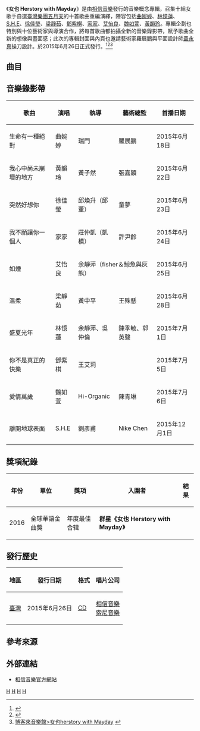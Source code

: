{{Infobox Album |
|  Name          = 女也 Herstory with Mayday
|  Type          = 合輯
|  Artist        = [[五月天|五月天]]
|  Cover         = 女也 Herstory with Mayday.jpg
|  Released      = 2015年6月26日（[[#發行歷史|發行歷史]]）
|  Recorded      = 
|  Genre         = [[華語流行音樂|華語流行音樂]]
|  Label         = [[相信音樂|相信音樂]]<ref name="ettoday">{{cite web|url=https://www.setn.com/News.aspx?NewsID=123386|title=專訪／漸漸變得溫柔　艾怡良：創作多了一些女人味|publisher=[[三立新聞網|三立新聞網]]|quote=...由相信音樂去年發行的《女也 Herstory with Mayday》專輯...|access-date=2020-03-13|archive-date=2018-03-07|archive-url=https://web.archive.org/web/20180307171740/http://www.setn.com/News.aspx?NewsID=123386|dead-url=no}}</ref>
|  Producer      = Sean Xiahao Zhang、[[恭碩良|恭碩良]]、倪凱文、[[王治平_(作曲家)|王治平]]、[[陳建騏|陳建騏]]、陳建良、Lupo Groinig、[[鍾興民|鍾興民]]
}}

《'''女也 Herstory with Mayday'''》是由[[相信音樂|相信音樂]]發行的音樂概念專輯，召集十組女歌手自選[[臺灣|臺灣]][[流行樂團|樂團]][[五月天|五月天]]的十首歌曲重編演繹，陣容包括[[曲婉婷|曲婉婷]]、[[林憶蓮|林憶蓮]]、[[S.H.E|S.H.E]]、[[徐佳瑩|徐佳瑩]]、[[梁靜茹|梁靜茹]]、[[鄧紫棋|鄧紫棋]]、[[纪家盈|家家]]、[[艾怡良|艾怡良]]、[[魏如萱|魏如萱]]、[[黃韻玲|黃韻玲]]。專輯企劃也特別與十位藝術家與導演合作，將每首歌曲都拍攝全新的音樂錄影帶，賦予歌曲全新的想像與畫面感；此次的專輯封面與內頁也邀請藝術家羅展鵬與平面設計師[[聶永真|聶永真]]操刀設計。於2015年6月26日正式發行。<ref>{{Cite web |url=http://www.hi-check.com/music/%E3%80%8C%E5%A5%B3%E4%B9%9F-herstory-with-mayday%E3%80%8D%E5%85%AC%E5%B8%83%E6%9C%80%E7%B5%82%E5%A4%A2%E5%B9%BB%E5%90%8D%E5%96%AE-%E8%8F%AF%E8%AA%9E%E6%A8%82%E5%A3%8710%E5%A4%A7%E5%A4%A9%E5%90%8E/ |title=「女也 herstory with Mayday」公布最終夢幻名單 華語樂壇10大天后級女聲+天王級製作人精采翻玩五月天神曲 |access-date=2015-06-29 |archive-date=2015-06-24 |archive-url=https://web.archive.org/web/20150624191937/http://www.hi-check.com/music/%E3%80%8C%E5%A5%B3%E4%B9%9F-herstory-with-mayday%E3%80%8D%E5%85%AC%E5%B8%83%E6%9C%80%E7%B5%82%E5%A4%A2%E5%B9%BB%E5%90%8D%E5%96%AE-%E8%8F%AF%E8%AA%9E%E6%A8%82%E5%A3%8710%E5%A4%A7%E5%A4%A9%E5%90%8E/ |dead-url=yes }}</ref><ref>{{Cite web |url=https://yahoo.streetvoice.com/news/post/1874/ |title=【話題】女也Herstory with Mayday：全專輯曲目導聽 |access-date=2015-06-29 |archive-date=2016-03-05 |archive-url=https://web.archive.org/web/20160305000754/https://yahoo.streetvoice.com/news/post/1874/ |dead-url=yes }}</ref><ref>[https://web.archive.org/web/20150626145223/http://www.books.com.tw/exep/cdfile.php?item=0020186798 博客來音樂館>女也herstory with Mayday] {{zh-tw}}</ref>

== 曲目 ==
{{Tracklist
| all_writing = [[陳信宏|阿信]] 
| all_note = except
| extra_column = 演唱

| title1 = 生命有一種絕對
| extra1 = [[曲婉婷|曲婉婷]]
| arranger1 = Sean Xiahao Zhang
| producer1 = Sean Xiahao Zhang
| length1 = 4:31

| title2 =  [[盛夏光年_(歌曲)|盛夏光年]]
| extra2 = [[林憶蓮|林憶蓮]]
| arranger2 = [[恭碩良|恭碩良]]、倪凱文
| producer2 = 恭碩良、倪凱文
| length2 = 3:30

| title3 = 離開地球表面
| extra3 = [[S.H.E|S.H.E]]
| arranger3 = [[張逸帆|JerryC]] 
| producer3 = [[王治平_(作曲家)|王治平]]
| length3 = 4:00

| title4 = 突然好想你
| extra4 = [[徐佳瑩|徐佳瑩]]
| arranger4= 于京延
| producer4 = [[陳建騏|陳建騏]]
| length4 = 4:31

| title5 = 溫柔
| extra5 = [[梁靜茹|梁靜茹]]
| arranger5 = 真藤敬利
| producer5 = 陳建良
| length5 = 5:00

| title6 = 你不是真正的快樂
| extra6 = [[鄧紫棋|鄧紫棋]]
| arranger6 = Lupo Groinig
| producer6 = Lupo Groinig
| length6 = 5:11

| title7 = 我不願讓你一個人
| extra7 = [[纪家盈|家家]]
| arranger7 = Martin Musiubach
| producer7 =王治平 
| longnote7 = 作曲：阿信、[[劉冠佑_(五月天)|冠佑]]
| length7 = 5:04

| title8 = 如煙
| extra8 = [[艾怡良|艾怡良]]
| arranger8 = [[盧家宏|盧家宏]]、蘇子茵
| producer8 = 陳建騏
| longnote8 = 作曲：[[石錦航|石頭]]
| length8 = 6:29

| title9 = 愛情萬歲
| extra9 = [[魏如萱|魏如萱]]
| arranger9 = 黃少雍
| producer9 = 陳建騏
| length9 = 4:38

| title10 = 我心中尚未崩壞的地方
| extra10 = [[黃韻玲|黃韻玲]]
| arranger10 = [[鍾興民|鍾興民]]
| producer10 = 鍾興民
| longnote10 = 作曲：[[溫尚翊|怪獸]] 
| length10 = 4:42
}}

== 音樂錄影帶 ==
{| class="wikitable" width="70%" 
! 歌曲 !! 演唱 !! 執導 !! 藝術總監 !! 首播日期 
|-
| 生命有一種絕對|| 曲婉婷 || 瑞門 || 羅展鵬 || 2015年6月18日
|-
| 我心中尚未崩壞的地方 || 黃韻玲 || 黃子然 || 張嘉穎 || 2015年6月22日
|-
| 突然好想你|| 徐佳瑩 || 邱煥升（邱董） || 童夢 || 2015年6月23日
|-
| 我不願讓你一個人 || 家家 || 莊仲凱（凱模） || 許尹齡 || 2015年6月24日
|-
| 如煙 || 艾怡良 || colspan=2 | 余靜萍（fisher＆鯨魚與灰熊） || 2015年6月25日
|-
|溫柔 || 梁靜茹 || 黃中平 || 王殊懸 || 2015年6月28日
|-
| 盛夏光年|| 林憶蓮 || 余靜萍、吳仲倫 || 陳季敏、郭英聲 || 2015年7月1日
|-
| 你不是真正的快樂 || 鄧紫棋 || colspan=2 | 王艾莉 || 2015年7月5日
|-
| 愛情萬歲 || 魏如萱 || Hi-Organic || 陳青琳 || 2015年7月6日
|-
|  離開地球表面 || S.H.E || 劉彥甫 || Nike Chen || 2015年12月1日
|}

== 獎項紀錄 ==
{| class="wikitable" width="70%" style="text-align:center"
|-
! 年份
! 單位
! 獎項
! 入圍者
! 結果
|-
! 2016
| 全球華語金曲獎
| 年度最佳合辑
| '''群星《女也 Herstory with Mayday》'''
| {{nom}}
|}

== 發行歷史 ==
{| class="wikitable sortable" style="text-align:center"
|-
! 地區
! 發行日期
! 格式
! 唱片公司
|-
! [[臺灣|臺灣]]
| 2015年6月26日
| [[CD|CD]]
! [[相信音樂|相信音樂]]<br />[[台灣索尼音樂娛樂|索尼音樂]]
|}

== 參考來源 ==
{{reflist}}

== 外部連結 ==
* {{zh-tw}} [http://www.bin-music.com/ 相信音樂官方網站] {{Wayback|url=http://www.bin-music.com/ |date=20190403195543 }}

{{五月天}}
{{Portal bar|台灣|音樂}}

[[Category:2015年臺灣音樂專輯|H]]
[[Category:合輯|H]]
[[Category:台灣索尼唱片音樂專輯|H]]
[[Category:相信音樂製作音樂專輯|H]]